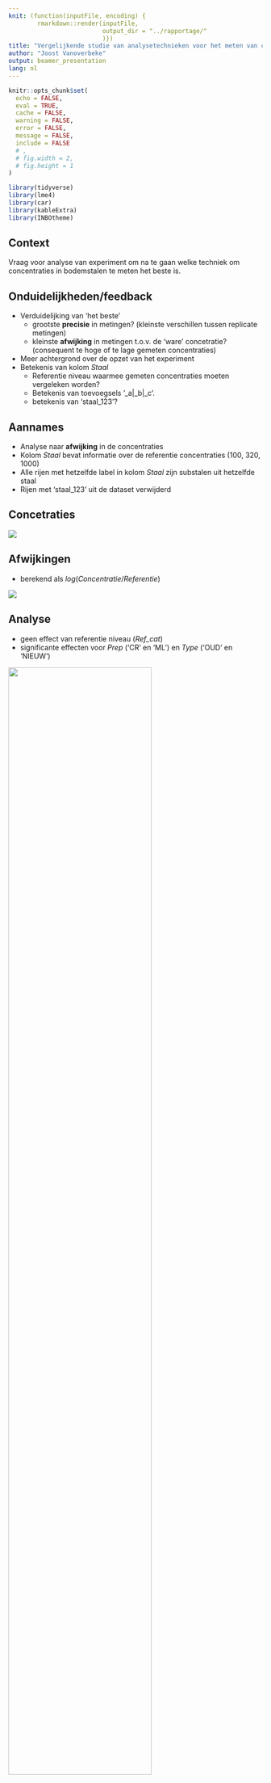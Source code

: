 ```yaml
---
knit: (function(inputFile, encoding) {
        rmarkdown::render(inputFile,
                          output_dir = "../rapportage/"
                          )})
title: "Vergelijkende studie van analysetechnieken voor het meten van concentraties in bodemstalen"
author: "Joost Vanoverbeke"
output: beamer_presentation
lang: nl
---
```


```r

knitr::opts_chunk$set(
  echo = FALSE, 
  eval = TRUE,
  cache = FALSE,
  warning = FALSE,
  error = FALSE,
  message = FALSE,
  include = FALSE
  # ,
  # fig.width = 2,
  # fig.height = 1
)

library(tidyverse)
library(lme4)
library(car)
library(kableExtra)
library(INBOtheme)

```


## Context

Vraag voor analyse van experiment om na te gaan welke techniek om concentraties in bodemstalen te meten het beste is.


## Onduidelijkheden/feedback

- Verduidelijking van 'het beste'
  + grootste **precisie** in metingen? (kleinste verschillen tussen replicate metingen)
  + kleinste **afwijking** in metingen t.o.v. de 'ware' concetratie? (consequent te hoge of te lage gemeten concentraties)
- Meer achtergrond over de opzet van het experiment
- Betekenis van kolom *Staal*
  + Referentie niveau waarmee gemeten concentraties moeten vergeleken worden?
  + Betekenis van toevoegsels '_a|_b|_c'.
  + betekenis van 'staal_123'?
<!-- - Meer achtergrondinformatie over de verschillende analysetechnieken en de link met *Toestel* -->

## Aannames
- Analyse naar **afwijking** in de concentraties
- Kolom *Staal* bevat informatie over de referentie concentraties (100, 320, 1000)
- Alle rijen met hetzelfde label in kolom *Staal* zijn substalen uit hetzelfde staal
- Rijen met 'staal_123' uit de dataset verwijderd

## Concetraties

![](../figuren/figuur_concentratie.jpeg)

## Afwijkingen

- berekend als $log(Concentratie/Referentie)$

![](../figuren/figuur_bias_log.jpeg)

## Analyse

- geen effect van referentie niveau (*Ref_cat*)
- significante effecten voor *Prep* ('CR' en 'ML') en *Type* ('OUD' en 'NIEUW')

![](../figuren/anova_tabel_bias.png){width=75%}

## Geschatte afwijkingen uit analyse

![](../figuren/figuur_predicties_bias.jpeg)

-  *Prep* 'CR' slechter dan 'ML'
-  *Type* 'OUD' slechter dan 'NIEUW'
- Verschil tussen *Type* 'NIEUW' en 'OUD' groter voor *Prep* 'ML' dan voor 'CR'
- Kleinste (geen) afwijking voor de combinatie *Prep* 'ML' met *Type* 'NIEUW'



